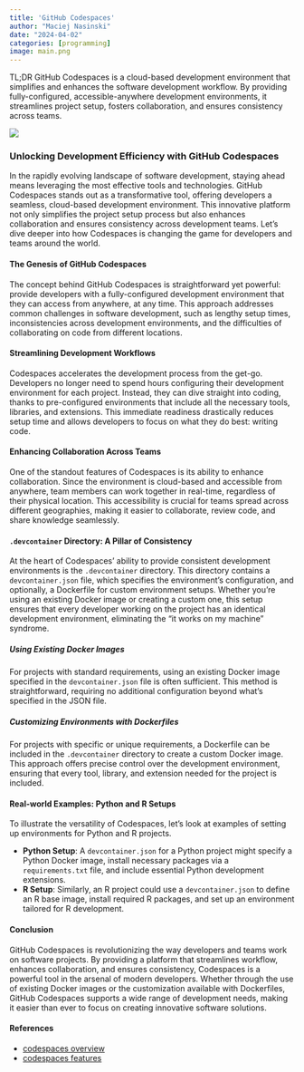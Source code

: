 ```yaml
---
title: 'GitHub Codespaces'
author: "Maciej Nasinski"
date: "2024-04-02"
categories: [programming]
image: main.png
---
```


TL;DR GitHub Codespaces is a cloud-based development environment that simplifies and enhances the software development workflow. 
By providing fully-configured, accessible-anywhere development environments, it streamlines project setup, fosters collaboration, and ensures consistency across teams. 

[![](main.png)](https://docs.github.com/en/codespaces/overview)

### Unlocking Development Efficiency with GitHub Codespaces

In the rapidly evolving landscape of software development, staying ahead means leveraging the most effective tools and technologies. GitHub Codespaces stands out as a transformative tool, offering developers a seamless, cloud-based development environment. This innovative platform not only simplifies the project setup process but also enhances collaboration and ensures consistency across development teams. Let's dive deeper into how Codespaces is changing the game for developers and teams around the world.

#### The Genesis of GitHub Codespaces

The concept behind GitHub Codespaces is straightforward yet powerful: provide developers with a fully-configured development environment that they can access from anywhere, at any time. This approach addresses common challenges in software development, such as lengthy setup times, inconsistencies across development environments, and the difficulties of collaborating on code from different locations.

#### Streamlining Development Workflows

Codespaces accelerates the development process from the get-go. Developers no longer need to spend hours configuring their development environment for each project. Instead, they can dive straight into coding, thanks to pre-configured environments that include all the necessary tools, libraries, and extensions. This immediate readiness drastically reduces setup time and allows developers to focus on what they do best: writing code.

#### Enhancing Collaboration Across Teams

One of the standout features of Codespaces is its ability to enhance collaboration. Since the environment is cloud-based and accessible from anywhere, team members can work together in real-time, regardless of their physical location. This accessibility is crucial for teams spread across different geographies, making it easier to collaborate, review code, and share knowledge seamlessly.

#### `.devcontainer` Directory: A Pillar of Consistency

At the heart of Codespaces' ability to provide consistent development environments is the `.devcontainer` directory. This directory contains a `devcontainer.json` file, which specifies the environment's configuration, and optionally, a Dockerfile for custom environment setups. Whether you're using an existing Docker image or creating a custom one, this setup ensures that every developer working on the project has an identical development environment, eliminating the "it works on my machine" syndrome.

##### Using Existing Docker Images

For projects with standard requirements, using an existing Docker image specified in the `devcontainer.json` file is often sufficient. This method is straightforward, requiring no additional configuration beyond what's specified in the JSON file.

##### Customizing Environments with Dockerfiles

For projects with specific or unique requirements, a Dockerfile can be included in the `.devcontainer` directory to create a custom Docker image. This approach offers precise control over the development environment, ensuring that every tool, library, and extension needed for the project is included.

#### Real-world Examples: Python and R Setups

To illustrate the versatility of Codespaces, let's look at examples of setting up environments for Python and R projects.

- **Python Setup**: A `devcontainer.json` for a Python project might specify a Python Docker image, install necessary packages via a `requirements.txt` file, and include essential Python development extensions.
- **R Setup**: Similarly, an R project could use a `devcontainer.json` to define an R base image, install required R packages, and set up an environment tailored for R development.

#### Conclusion

GitHub Codespaces is revolutionizing the way developers and teams work on software projects. By providing a platform that streamlines workflow, enhances collaboration, and ensures consistency, Codespaces is a powerful tool in the arsenal of modern developers. Whether through the use of existing Docker images or the customization available with Dockerfiles, GitHub Codespaces supports a wide range of development needs, making it easier than ever to focus on creating innovative software solutions.

#### References

- [codespaces overview](https://docs.github.com/en/codespaces/overview)
- [codespaces features](https://github.com/features/codespaces)